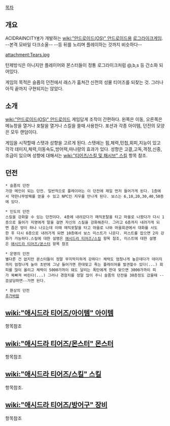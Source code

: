 [[목차]]

== 개요 ==

ACIDRAINCITY[https://play.google.com/store/apps/details?id=com.gomdolinara.tears&hl=ko/ #]가 개발하는 [[wiki:"안드로이드(OS)" 안드로이드]]용 [[로그라이크]]게임. --본격 모바일 다크소울-- --등 뒤를 노리며 플레이하는 것까지 비슷하다--

attachment:Tears.jpg

턴제방식은 아니지만 플레이어와 몬스터들이 정통 로그라이크처럼 @,b,s 등 간소화 되어있다.

게임의 목적은 슬픔의 던전에서 래스가 훔쳐간 신전의 성물 티어즈를 되찾는 것. 그러나 아직 끝까지 구현되지는 않았다.

== 소개 ==

[[wiki:"안드로이드(OS)" 안드로이드]] 게임답게 조작이 간편하다. 왼쪽은 이동, 오른쪽은 메뉴창을 열거나 포탈을 열거나 스킬을 쓸때 사용한다.
포션과 각종 아이템, 던전의 모양은 모두 랜덤이다.

게임을 시작할때 스탯과 성향을 고르게 된다. 스탯에는 힘,체력,민첩,회피,지능이 있고 각각 데미지,체력,이동속도,방어력,마나량의 효과가 있다. 성향은 고결,고독,격정,신중,조급이 있으며 성향에 대해서는 [[wiki:"티어즈/스킬 및 패시브" 스킬]] 항목 참조.
== 던전 ==

 * 슬픔의 던전
 가장 메인이 되는 던전. 일반적으로 플레이어는 이 던전에 제일 먼저 들어가게 된다. 1층에서 약한나무방패를 얻을 수 있고 NPC인 지우를 만나게 된다. 보스는 6,10,20,30,40,50층에 있다.

 * 인도의 던전
 스킬을 강화할 수 있는 던전이다. 4층에 내려갔다가 매직포탈을 타고 마을로 나왔다가 다시 1층으로 들어가 지영에게 말을 걸면 자신의 스킬을 강화해준다. 그리고 6층까지 내려가게 되면 좁은 방이 하나 나오는데 이때 매직포탈을 타고 마을로 나와 마을회관에서 대화를 시도한 후 다시 6층으로 내려가게 되면 10층에서 보스 미스트가 나온다. 미스트를 잡으면 2차 강화가 가능하다.스킬에 대한 설명은 [[애시드라 티어즈/스킬]] 항목 참조, 미스트에 대한 설명은 [[애시드라 티어즈/몬스터]] 항목 참조

 * 운명의 던전
 별다른 건 없지만 몬스터들이 정말 무지막지하게 강하다! 체력도 엄청나게 높은데다가 데미지까지 엄청나게 높아 초반에 그냥 들어가면 한대맞고 죽는 플레이어를 발견할수 있다(...) 회피를 많이 올리고 체력이 5000가까이 돼도 달리는 폭탄에게 한대 맞으면 3000가까이 피가 쑥빠져 버린다(...) 그러나 경험치를 정말 많이 주니 슬픔의 던전을 30층정도 갔을때 --끔살당하면--가면 된다.

 * 환상의 던전
 [[추가바람]]

== [[wiki:"애시드라 티어즈/아이템" 아이템]] ==
항목참조

== [[wiki:"애시드라 티어즈/몬스터" 몬스터]] ==
항목참조

== [[wiki:"애시드라 티어즈/스킬" 스킬]] ==
항목참조.

== [[wiki:"애시드라 티어즈/방어구" 장비]] ==
항목참조
